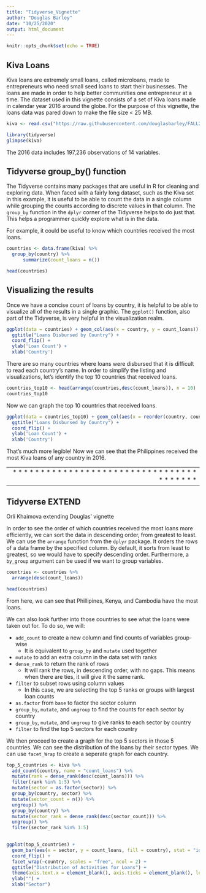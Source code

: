 ---
title: "Tidyverse_Vignette"
author: "Douglas Barley"
date: "10/25/2020"
output: html_document
---

```{r setup, include=FALSE}
knitr::opts_chunk$set(echo = TRUE)
```

## Kiva Loans

Kiva loans are extremely small loans, called microloans, made to entrepreneurs who need small seed loans to start their businesses. The loans are made in order to help better communities one entrepreneur at a time. The dataset used in this vignette consists of a set of Kiva loans made in calendar year 2016 around the globe. For the purpose of this vignette, the loans data was pared down to make the file size < 25 MB.
```{r }
kiva <- read.csv("https://raw.githubusercontent.com/douglasbarley/FALL2020TIDYVERSE/TidyverseVignette/kiva_loans.csv")

library(tidyverse)
glimpse(kiva)
```

The 2016 data includes 197,236 observations of 14 variables.

## Tidyverse group_by() function

The Tidyverse contains many packages that are useful in R for cleaning and exploring data. When faced with a fairly long dataset, such as the Kiva set in this example, it is useful to be able to count the data in a single column while grouping the counts according to discrete values in that column. The `group_by` function in the `dplyr` corner of the Tidyverse helps to do just that. This helps a programmer quickly explore what is in the data.

For example, it could be useful to know which countries received the most loans.
```{r message= FALSE}
countries <- data.frame(kiva) %>%
  group_by(country) %>%
      summarize(count_loans = n())

head(countries)
```

## Visualizing the results

Once we have a concise count of loans by country, it is helpful to be able to visualize
all of the results in a single graphic. The `ggplot()` function, also part of the Tidyverse, is very helpful in
the visualization realm.
```{r}
ggplot(data = countries) + geom_col(aes(x = country, y = count_loans)) +
  ggtitle("Loans Disbursed by Country") +
  coord_flip() +  
  ylab('Loan Count') +
  xlab('Country') 

```

There are so many countries where loans were disbursed that it is difficult to read each country's name. In order to simplify the listing and visualizations, let's identify the top 10 countries that received loans.
```{r}
countries_top10 <- head(arrange(countries,desc(count_loans)), n = 10)
countries_top10
```

Now we can graph the top 10 countries that received loans.
```{r}
ggplot(data = countries_top10) + geom_col(aes(x = reorder(country, count_loans), count_loans)) +
  ggtitle("Loans Disbursed by Country") +
  coord_flip() +  
  ylab('Loan Count') +
  xlab('Country')
```

That's much more legible! Now we can see that the Philippines received the most Kiva loans of any country in 2016.


--------------------------------------------------------------------------------
 * * * * * * * * * * * * * * * * * * * * * * * * * * * * * * * * * * * * * * * *
--------------------------------------------------------------------------------

## Tidyverse EXTEND

Orli Khaimova extending Douglas' vignette

In order to see the order of which countries received the most loans more efficiently,
we can sort the data in descending order, from greatest to least. We can use the 
`arrange` function from the `dplyr` package. It orders the rows of a data frame by
the specified column. By default, it sorts from least to greatest, so we would 
have to specify descending order. Furthermore, a `by_group` argument can be 
used if we want to group variables.

```{r}
countries <- countries %>%
  arrange(desc(count_loans))

head(countries)
```

From here, we can see that Phillipines, Kenya, and Cambodia have the most loans.


We can also look further into those countries to see what the loans were taken 
out for. To do so, we  will:

* `add_count` to create a new column and find counts of variables group-wise
  + It is equivalent to `group_by` and `mutate` used together
* `mutate` to add an extra column in the data set with ranks
* `dense_rank` to return the rank of rows 
  + It will rank the rows, in descending order, with no gaps. This means when 
    there are ties, it will give it the same rank.
* `filter` to subset rows using column values
  + In this case, we are selecting the top 5 ranks or groups with largest loan 
    counts
* `as.factor` from `base` to factor the sector column
* `group_by`, `mutate`, and `ungroup` to find the counts for each sector by 
  country
* `group_by`, `mutate`, and `ungroup` to give ranks to each sector by country
* `filter` to find the top 5 sectors for each country

We then proceed to create a graph for the top 5 sectors in those 5 countries. We
can see the distribution of the loans by their sector types. We can use 
`facet_Wrap` to create a seperate graph for each country.


```{r}
top_5_countries <- kiva %>%
  add_count(country, name = "count_loans") %>%
  mutate(rank = dense_rank(desc(count_loans))) %>%
  filter(rank %in% 1:5) %>%
  mutate(sector = as.factor(sector)) %>%
  group_by(country, sector) %>%
  mutate(sector_count = n()) %>%
  ungroup() %>%
  group_by(country) %>%
  mutate(sector_rank = dense_rank(desc(sector_count))) %>%
  ungroup() %>%
  filter(sector_rank %in% 1:5)
  

ggplot(top_5_countries) + 
  geom_bar(aes(x = sector, y = count_loans, fill = country), stat = "identity") +
  coord_flip() +
  facet_wrap(~country, scales = "free", ncol = 2) +
  ggtitle("Distribution of Activities for Loans") +
  theme(axis.text.x = element_blank(), axis.ticks = element_blank(), legend.position = "none") +
  ylab("") +
  xlab("Sector")
```
